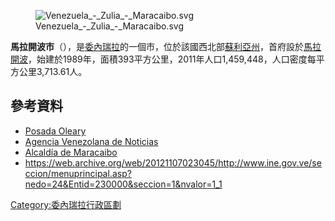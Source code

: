 [[Image:Venezuela_-_Zulia_-_Maracaibo.svg|right]]

'''馬拉開波市'''（{{lang-es|Municipio Maracaibo}}），是[[委內瑞拉|委內瑞拉]]的一個市，位於該國西北部[[蘇利亞州|蘇利亞州]]，首府設於[[馬拉開波|馬拉開波]]，始建於1989年，面積393平方公里，2011年人口1,459,448，人口密度每平方公里3,713.61人。

==參考資料==
* [https://web.archive.org/web/20160305125358/http://www.posadaoleary.com/po/index.php/palacio-de-las-aguilas/ Posada Oleary]
* [http://www.avn.info.ve/contenido/calle-carabobo-gran-sobreviviente-cultural-maracaibo-otrora/ Agencia Venezolana de Noticias]
* [http://www.alcaldiademaracaibo.gob.ve/ Alcaldía de Maracaibo] {{Wayback|url=http://www.alcaldiademaracaibo.gob.ve/ |date=20090521095553 }}
* https://web.archive.org/web/20121107023045/http://www.ine.gov.ve/seccion/menuprincipal.asp?nedo=24&Entid=230000&seccion=1&nvalor=1_1

{{Venezuela-geo-stub}}
[[Category:委內瑞拉行政區劃|Category:委內瑞拉行政區劃]]